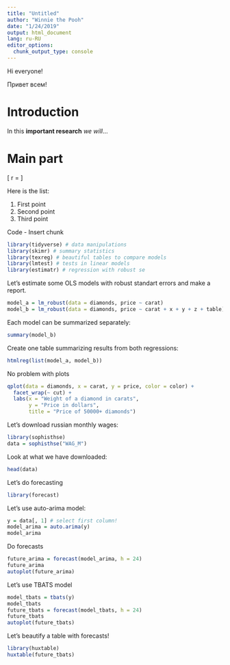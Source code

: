 ```yaml
---
title: "Untitled"
author: "Winnie the Pooh"
date: "1/24/2019"
output: html_document
lang: ru-RU
editor_options: 
  chunk_output_type: console
---
```


Hi everyone!

Привет всем!

# Introduction

In this **important research** _we will_...

# Main part

\[
r = \sqrt{x^2 + y^2}
\]

Here is the list:

1. First point
1. Second point
1. Third point

Code - Insert chunk

```r
library(tidyverse) # data manipulations
library(skimr) # summary statistics
library(texreg) # beautiful tables to compare models
library(lmtest) # tests in linear models
library(estimatr) # regression with robust se
```

Let's estimate some OLS models with robust standart errors and make a report.

```r
model_a = lm_robust(data = diamonds, price ~ carat)
model_b = lm_robust(data = diamonds, price ~ carat + x + y + z + table)
```

Each model can be summarized separately:
```r
summary(model_b)
```
Create one table summarizing results from both regressions:
```r
htmlreg(list(model_a, model_b))
```

No problem with plots
```r
qplot(data = diamonds, x = carat, y = price, color = color) + 
  facet_wrap(~ cut) + 
  labs(x = "Weight of a diamond in carats",
       y = "Price in dollars",
       title = "Price of 50000+ diamonds")
```

Let's download russian monthly wages:
```r
library(sophisthse)
data = sophisthse("WAG_M")
```

Look at what we have downloaded:
```r
head(data)
```

Let's do forecasting
```r
library(forecast)
```

Let's use auto-arima model:
```r
y = data[, 1] # select first column!
model_arima = auto.arima(y)
model_arima
```

Do forecasts
```r
future_arima = forecast(model_arima, h = 24)
future_arima
autoplot(future_arima)
```

Let's use TBATS model
```r
model_tbats = tbats(y)
model_tbats
future_tbats = forecast(model_tbats, h = 24)
future_tbats
autoplot(future_tbats)
```

Let's beautify a table with forecasts!
```r
library(huxtable)
huxtable(future_tbats)
```










